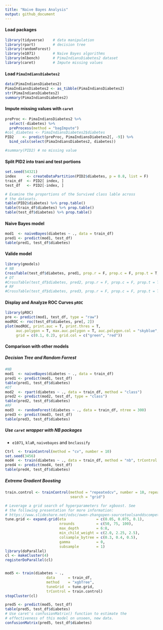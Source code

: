 ```yaml
---
title: "Naive Bayes Analysis"
output: github_document
---
```


#### Load packages
```r
library(tidyverse)    # data manipulation
library(rpart)        # decision tree
library(randomForest)
library(e1071)        # Naive Bayes algorithms
library(mlbench)      # PimaIndiansDiabetes2 dataset
library(caret)        # Impute missing values
```

#### Load `PimaIndiansDiabetes2`
```r
data(PimaIndiansDiabetes2)
PimaIndiansDiabetes2 <- as_tibble(PimaIndiansDiabetes2)
str(PimaIndiansDiabetes2)
summary(PimaIndiansDiabetes2)
```

#### Impute missing values with `caret`
```r
preProc <- PimaIndiansDiabetes2 %>% 
  select(-diabetes) %>% 
  preProcess(method = "bagImpute")
#col_diabetes <- PimaIndiansDiabetes2$diabetes
PID2    <- predict(preProc, PimaIndiansDiabetes2[, -9]) %>% 
  bind_cols(select(PimaIndiansDiabetes2, diabetes))

#summary(PID2) # no missing value
```

#### Split PID2 into trani and test portions
```r
set.seed(54321)
index     <- createDataPartition(PID2$diabetes, p = 0.8, list = F)
train_df  <- PID2[ index, ]
test_df   <- PID2[-index, ]

# Examine the proportions of the Survived class lable across
# the datasets.
table(PID2$diabetes) %>% prop.table()
table(train_df$diabetes) %>% prop.table()
table(test_df$diabetes) %>% prop.table()
```

#### Naive Bayes model
```r
mod1  <- naiveBayes(diabetes ~ ., data = train_df)
pred1 <- predict(mod1, test_df)
table(pred1, test_df$diabetes)
```



#### Valide model
```r
library(gmodels)
# NB
CrossTable(test_df$diabetes, pred1, prop.r = F, prop.c = F, prop.t = T, prop.chisq = F)
# DT
#CrossTable(test_df$diabetes, pred2, prop.r = F, prop.c = F, prop.t = T, prop.chisq = F)
# RF
#CrossTable(test_df$diabetes, pred3, prop.r = F, prop.c = F, prop.t = T, prop.chisq = F)
```

#### Display and Analyze ROC Curves `pROC`
```r
library(pROC)
pre <- predict(mod1, test_df, type = "raw")
modROC <- roc(test_df$diabetes, pre[, 2])
plot(modROC, print.auc = T, print.thres = T,
     auc.polygon = T, max.auc.polygon = T, auc.polygon.col = "skyblue",
     grid = c(0.1, 0.2), grid.col = c("green", "red"))
```

#### Comparison with other models
##### Decision Tree and Random Forrest
```r
#NB
mod1  <- naiveBayes(diabetes ~ ., data = train_df)
pred1 <- predict(mod1, test_df)
table(pred1, test_df$diabetes)
#DT
mod2  <- rpart(diabetes ~ ., data = train_df, method = "class")
pred2 <- predict(mod2, test_df, type = "class")
table(pred2, test_df$diabetes)
#RF
mod3  <- randomForest(diabetes ~ ., data = train_df, ntree = 300)
pred3 <- predict(mod3, test_df)
table(pred3, test_df$diabetes)
```

##### Use `caret` wrapper with NB packages
* `e1071`, `klaR`, `naivebayes` and `bnclassify`  

```r
Ctrl  <- trainControl(method = "cv", number = 10)
set.seed(3456)
mod4  <- train(diabetes ~ ., data = train_df, method = "nb", trControl = Ctrl)
pred4 <- predict(mod4, test_df)
table(pred4, test_df$diabetes)
```

##### Extreme Gradient Boosting 
```r
train.control <- trainControl(method = "repeatedcv", number = 10, repeats = 3,
                              search = "grid")

# Leverage a grid search of hyperparameters for xgboost. See 
# the following presentation for more information:
# https://www.slideshare.net/odsc/owen-zhangopen-sourcetoolsanddscompetitions1
tune.grid <- expand.grid(eta              = c(0.05, 0.075, 0.1),
                         nrounds          = c(50, 75, 100),
                         max_depth        = 6:8,
                         min_child_weight = c(2.0, 2.25, 2.5),
                         colsample_bytree = c(0.3, 0.4, 0.5),
                         gamma            = 0,
                         subsample        = 1)
library(doParallel)
cl <- makeCluster(4)
registerDoParallel(cl)


mod5 <- train(diabetes ~ ., 
                   data      = train_df,
                   method    = "xgbTree",
                   tuneGrid  = tune.grid,
                   trControl = train.control)
stopCluster(cl)

pred5 <- predict(mod5, test_df)
table(pred5, test_df$diabetes)
# Use caret's confusionMatrix() function to estimate the 
# effectiveness of this model on unseen, new data.
confusionMatrix(pred5, test_df$diabetes)
```